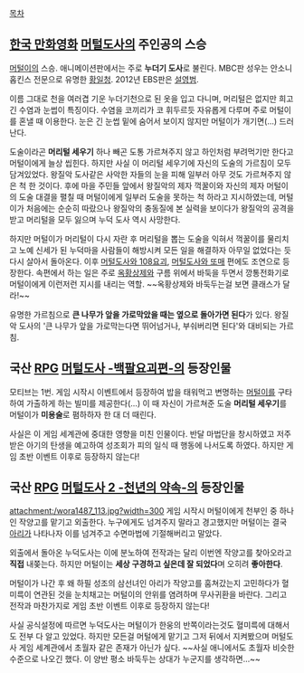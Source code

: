 [[목차]]
== [[한국 만화영화]] [[머털도사]]의 주인공의 스승 ==
[[머털]]이의 스승. 애니메이션판에서는 주로 '''누더기 도사'''로 불린다. MBC판 성우는 안소니 홉킨스 전문으로 유명한 [[황일청]]. 2012년 EBS판은 [[설영범]].

이름 그대로 천을 여러겹 기운 누더기천으로 된 옷을 입고 다니며, 머리털은 없지만 희고 긴 수염과 눈썹이 특징이다. 수염을 코끼리가 코 휘두르듯 자유롭게 다루며 주로 머털이를 혼낼 때 이용한다. 눈은 긴 눈썹 밑에 숨어서 보이지 않지만 머털이가 개기면(...) 드러난다.

도술이라곤 '''머리털 세우기''' 하나 빼곤 도통 가르쳐주지 않고 하인처럼 부려먹기만 한다고 머털이에게 늘상 씹힌다. 하지만 사실 이 머리털 세우기에 자신의 도술의 가르침이 모두 담겨있었다. 왕질악 도사같은 사악한 자들의 눈을 피해 일부러 아무 것도 가르쳐주지 않은 척 한 것이다. 후에 마을 주민들 앞에서 왕질악의 제자 꺽꿀이와 자신의 제자 머털이의 도술 대결을 펼칠 때 머털이에게 일부러 도술을 못하는 척 하라고 지시하였는데, 머털이가 처음에는 순순히 따랐으나 왕질악의 충동질에 본 실력을 보이다가 왕질악의 공격을 받고 머리털을 모두 잃으며 누덕 도사 역시 사망한다. 

하지만 머털이가 머리털이 다시 자란 후 머리털을 뽑는 도술을 익혀서 꺽꿀이를 물리치고 노예 신세가 된 누덕마을 사람들이 해방시켜 모든 일을 해결하자 아무일 없었다는 듯 다시 살아서 돌아온다. 이후 [[머털도사와 108요괴]], [[머털도사와 또매]] 편에도 조연으로 등장한다. 속편에서 하는 일은 주로 [[옥황상제]]와 구름 위에서 바둑을 두면서 깡통전화기로 머털이에게 이런저런 지시를 내리는 역할. ~~옥황상제와 바둑두는걸 보면 클래스가 달라!~~

유명한 가르침으로 '''큰 나무가 앞을 가로막았을 때는 옆으로 돌아가면 된다'''가 있다. 왕질악 도사의 '큰 나무가 앞을 가로막는다면 뛰어넘거나, 부숴버리면 된다'와 대비되는 가르침.

== 국산 [[RPG]] [[머털도사 -백팔요괴편-]]의 등장인물 ==
모티브는 1번. 게임 시작시 이벤트에서 등장하여 밥을 태워먹고 변명하는 [[머털]]이를 구타하여 가출하게 하는 빌미를 제공한다(...) 이 때 자신이 가르쳐준 도술 '''머리털 세우기'''를 머털이가 '''미용술'''로 폄하하자 한 대 더 때린다.

사실은 이 게임 세계관에 중대한 영향을 미친 인물이다. 반달 마법단을 창시하였고 저주받은 아기의 탄생을 예고하여 성조회가 피의 일식 때 행동에 나서도록 하였다. 하지만 게임 초반 이벤트 이후로 등장하지 않는다!

== 국산 [[RPG]] [[머털도사 2 -천년의 약속-]]의 등장인물 ==
attachment:/wora1487_113.jpg?width=300
﻿
게임 시작시 머털이에게 천부인 중 하나인 작양고를 맡기고 외출한다. 누구에게도 넘겨주지 말라고 경고했지만 머털이는 결국 [[아리(머털도사 시리즈)|아리]]가 나타나자 이를 넘겨주고 수면마법에 기절해버리고 말았다.

외출에서 돌아온 누덕도사는 이에 분노하여 전작과는 달리 이번엔 작양고를 찾아오라고 '''직접''' 내쫒는다. 하지만 머털이는 '''세상 구경하고 싶은데 잘 되었다'''며 오히려 '''좋아한다'''.

머털이가 나간 후 왜 하필 성조의 삼선녀인 아리가 작양고를 훔쳐갔는지 고민하다가 혈미륵이 연관된 것을 눈치채고는 머털이의 안위를 염려하며 무사귀환을 바란다. 그리고 전작과 마찬가지로 게임 초반 이벤트 이후로 등장하지 않는다!

사실 공식설정에 따르면 누덕도사는 머털이가 한웅의 반쪽이라는것도 혈미륵에 대해서도 전부 다 알고 있었다. 하지만 모든걸 머털에게 맡기고 그저 뒤에서 지켜봤으며 머털도사 게임 세계관에서 초월자 같은 존재가 아닌가 싶다. ~~사실 애니에서도 초월자 비슷한 수준으로 나오긴 했다. 이 양반 평소 바둑두는 상대가 누군지를 생각하면…~~
